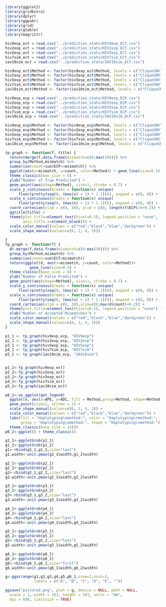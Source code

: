 ```r
library(ggplot2)
library(gridExtra)
library(dplyr)
library(ggpubr)
library(grid)
library(gtable)
library(magrittr)
```

```r
hiv9exp_ect = read.csv("../prediction_stats/HIV9exp_ECT.csv")
hiv2exp_ect = read.csv("../prediction_stats/HIV2exp_ECT.csv")
hiv5exp_ect = read.csv("../prediction_stats/HIV5exp_ECT.csv")
hiv7sim_ect = read.csv("../prediction_stats/HIV7sim_ECT.csv")
iav10sim_ect = read.csv("../prediction_stats/IAV10sim_ECT.csv")

hiv9exp_ect$Method <- factor(hiv9exp_ect$Method, levels = c("CliqueSNV", "PredictHaplo", "aBayesQR", "Consensus"))
hiv2exp_ect$Method <- factor(hiv2exp_ect$Method, levels = c("CliqueSNV", "PredictHaplo", "aBayesQR", "Consensus"))
hiv5exp_ect$Method <- factor(hiv5exp_ect$Method, levels = c("CliqueSNV", "PredictHaplo", "aBayesQR", "Consensus"))
hiv7sim_ect$Method <- factor(hiv7sim_ect$Method, levels = c("CliqueSNV", "PredictHaplo", "aBayesQR", "Consensus"))
iav10sim_ect$Method <- factor(iav10sim_ect$Method, levels = c("CliqueSNV", "PredictHaplo", "aBayesQR", "Consensus"))
```

```r
hiv9exp_ecp = read.csv("../prediction_stats/HIV9exp_ECP.csv")
hiv2exp_ecp = read.csv("../prediction_stats/HIV2exp_ECP.csv")
hiv5exp_ecp = read.csv("../prediction_stats/HIV5exp_ECP.csv")
hiv7sim_ecp = read.csv("../prediction_stats/HIV7sim_ECP.csv")
iav10sim_ecp = read.csv("../prediction_stats/IAV10sim_ECP.csv")

hiv9exp_ecp$Method <- factor(hiv9exp_ecp$Method, levels = c("CliqueSNV", "PredictHaplo", "aBayesQR", "Consensus"))
hiv2exp_ecp$Method <- factor(hiv2exp_ecp$Method, levels = c("CliqueSNV", "PredictHaplo", "aBayesQR", "Consensus"))
hiv5exp_ecp$Method <- factor(hiv5exp_ecp$Method, levels = c("CliqueSNV", "PredictHaplo", "aBayesQR", "Consensus"))
hiv7sim_ecp$Method <- factor(hiv7sim_ecp$Method, levels = c("CliqueSNV", "PredictHaplo", "aBayesQR", "Consensus"))
iav10sim_ecp$Method <- factor(iav10sim_ecp$Method, levels = c("CliqueSNV", "PredictHaplo", "aBayesQR", "Consensus"))
```

```r
tp_graph <- function(f, title) {
  return(merge(f,data.frame(mismatch=c(0:max(30)))) %>%
  group_by(Method,mismatch) %>%
  summarise(count=sum(ECP<=mismatch)) %>%
  ggplot(aes(x=mismatch, y=count, color=Method)) + geom_line(size=0.5) +
  theme_classic(base_size = 8) +
  ylab("Number of True Predicted") +
  geom_point(aes(shape=Method), size=1, stroke = 0.7) +
  scale_y_continuous(breaks = function(x) unique(
      floor(pretty(seq(0, (max(x) + 1) * 1.1)))), expand = c(0, 0)) +
  scale_x_continuous(breaks = function(x) unique(
      floor(pretty(seq(0, (max(x) + 1) * 1.1)))), expand = c(0, 0)) +
  coord_cartesian(xlim = c(0, 30), ylim = c(0, length(f$ECP)/4+0.2)) +
  ggtitle(title) +
  theme(plot.title=element_text(hjust=0.5), legend.position = "none",
        axis.title.x=element_blank()) +
  scale_color_manual(values = c("red","black","blue","darkgreen")) +
  scale_shape_manual(values=c(6, 2, 4, 3)))
  
}
fp_graph <- function(f) {
  d<-merge(f,data.frame(mismatch=c(0:max(30)))) %>%
  group_by(Method,mismatch) %>%
  summarise(count=sum(ECT>mismatch))
  return(ggplot(d, aes(x=mismatch, y=count, color=Method))+
           geom_line(size=0.5) +
  theme_classic(base_size = 8) +
  ylab("Number of False Predicted") +
  geom_point(aes(shape=Method), size=1, stroke = 0.7) +
  scale_y_continuous(breaks = function(x) unique(
      floor(pretty(seq(0, (max(x) + 1) * 1.1)))), expand = c(0, 0)) +
  scale_x_continuous(breaks = function(x) unique(
      floor(pretty(seq(0, (max(x) + 1) * 1.1)))), expand = c(0, 0)) +
  coord_cartesian(xlim = c(0, 30),ylim=c(0,max(d$count)+0.2)) +
  theme(plot.title=element_text(hjust=0.5), legend.position = "none") +
  xlab("Number of Accepted Mismatches") +
  scale_color_manual(values = c("red","black","blue","darkgreen")) +
  scale_shape_manual(values=c(6, 2, 4, 3)))
}

```

```r
p1_1 <- tp_graph(hiv9exp_ecp, "HIV9exp")
p2_1 <- tp_graph(hiv2exp_ecp, "HIV2exp")
p3_1 <- tp_graph(hiv5exp_ecp, "HIV5exp")
p4_1 <- tp_graph(hiv7sim_ecp, "HIV7sim")
p5_1 <- tp_graph(iav10sim_ecp, "IAV10sim")


p1_2<-fp_graph(hiv9exp_ect)
p2_2<-fp_graph(hiv2exp_ect)
p3_2<-fp_graph(hiv5exp_ect)
p4_2<-fp_graph(hiv7sim_ect)
p5_2<-fp_graph(iav10sim_ect)

p6_1<-as_ggplot(get_legend(
  ggplot(x, aes(x=APE, y=ADC, fill = Method,group=Method, shape=Method, color=Method)) + 
  geom_point(size=2, stroke = 1) +
  scale_shape_manual(values=c(6, 2, 4, 3)) +
  scale_color_manual(values = c("red","black","blue","darkgreen")) +
  labs(fill = "Haplotyping\nmethod:", color = "Haplotyping\nmethod:",
       group = "Haplotyping\nmethod:", shape = "Haplotyping\nmethod:") +
  theme_classic(base_size = 14)))
p6_2<-ggplot() + theme_classic()
```

```r
g1_1<-ggplotGrob(p1_1)
g1_2<-ggplotGrob(p1_2)
g1<-rbind(g1_1,g1_2,size="last")
g1.width<-unit.pmax(g1_1$width,g1_2$width)

g2_1<-ggplotGrob(p2_1)
g2_2<-ggplotGrob(p2_2)
g2<-rbind(g2_1,g2_2,size="last")
g2.width<-unit.pmax(g2_1$width,g2_2$width)

g3_1<-ggplotGrob(p3_1)
g3_2<-ggplotGrob(p3_2)
g3<-rbind(g3_1,g3_2,size="last")
g3.width<-unit.pmax(g3_1$width,g3_2$width)

g4_1<-ggplotGrob(p4_1)
g4_2<-ggplotGrob(p4_2)
g4<-rbind(g4_1,g4_2,size="last")
g4.width<-unit.pmax(g4_1$width,g4_2$width)

g5_1<-ggplotGrob(p5_1)
g5_2<-ggplotGrob(p5_2)
g5<-rbind(g5_1,g5_2,size="last")
g5.width<-unit.pmax(g5_1$width,g5_2$width)

g6_1<-ggplotGrob(p6_1)
g6_2<-ggplotGrob(p6_2)
g6<-rbind(g6_1,g6_2,size="first")
g6.width<-unit.pmax(g6_1$width,g6_2$width)
```
```r
g<-ggarrange(g1,g2,g3,g4,g5,g6_1,nrow=2,ncol=3,
             labels = c("A", "B", "C", "D", "E", ""))

```
```r
ggsave("picture2.png", plot = g, device = NULL, path = NULL,
  scale = 1, width = 183, height = 183, units = "mm",
  dpi = 600, limitsize = TRUE)
```